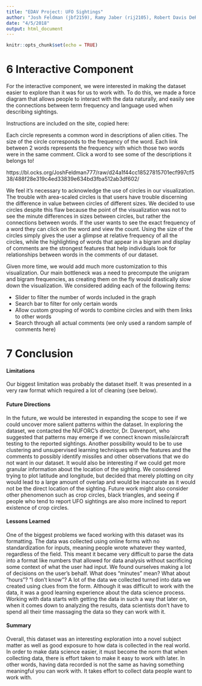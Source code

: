```yaml
---
title: "EDAV Project: UFO Sightings"
author: "Josh Feldman (jbf2159), Ramy Jaber (rij2105), Robert Davis DeRodes (rd2804), Zach Bogart (zb2223)"
date: "4/5/2018"
output: html_document
---
```


```r
knitr::opts_chunk$set(echo = TRUE)
```

# 6 Interactive Component

For the interactive component, we were interested in making the dataset easier to explore than it was for us to work with. To do this, we made a force diagram that allows people to interact with the data naturally, and easily see the connections between term frequency and language used when describing sightings.

Instructions are included on the site, copied here:

Each circle represents a common word in descriptions of alien cities. The size of the circle corresponds to the frequency of the word. Each link between 2 words represents the frequency with which those two words were in the same comment.
Click a word to see some of the descriptions it belongs to!

https://bl.ocks.org/JoshFeldman777/raw/d24a1f44cc18527815701ecf997cf538/488f28e319c4ed33839e634bd3fba512ab3df602/

We feel it's necessary to acknowledge the use of circles in our visualization. The trouble with area-scaled circles is that users have trouble discerning the difference in value between circles of different sizes. We decided to use circles despite this flaw because the point of the visualization was not to see the minute differences in sizes between circles, but rather the connections between words. If the user wants to see the exact frequency of a word they can click on the word and view the count. Using the size of the circles simply gives the user a glimpse at relative frequency of all the circles, while the highlighting of words that appear in a bigram and display of comments are the strongest features that help individuals look for relationships between words in the comments of our dataset.

Given more time, we would add much more customization to this visualization. Our main bottleneck was a need to precompute the unigram and bigram frequencies, as creating them on the fly would drastically slow down the visualization. We considered adding each of the following items:

* Slider to filter the number of words included in the graph
* Search bar to filter for only certain words
* Allow custom grouping of words to combine circles and with them links to other words
* Search through all actual comments (we only used a random sample of comments here)


# 7 Conclusion

#### Limitations
Our biggest limitation was probably the dataset itself. It was presented in a very raw format which required a lot of cleaning (see below).

#### Future Directions
In the future, we would be interested in expanding the scope to see if we could uncover more salient patterns within the dataset. In exploring the dataset, we contacted the NUFORC's director, Dr. Davenport, who suggested that patterns may emerge if we connect known missile/aircraft testing to the reported sightings. Another possibility would to be to use clustering and unsupervised learning techniques with the features and the comments to possibly identify missiles and other observations that we do not want in our dataset. It would also be interesting if we could get more granular information about the location of the sighting. We considered trying to plot latitude and longitude, but decided that merely plotting on city would lead to a large amount of overlap and would be inaccurate as it would not be the direct location of the sighting. Future work might also consider other phenomenon such as crop circles, black triangles, and seeing if people who tend to report UFO sightings are also more inclined to report existence of crop circles. 

#### Lessons Learned
One of the biggest problems we faced working with this dataset was its formatting. The data was collected using online forms with no standardization for inputs, meaning people wrote whatever they wanted, regardless of the field. This meant it became very difficult to parse the data into a format like numbers that allowed for data analysis without sacrificing some context of what the user had input. We found ourselves making a lot of decisions on the user’s behalf. What does “minutes” mean? What about “hours”? “I don’t know”? A lot of the data we collected turned into data we created using clues from the form. Although it was difficult to work with the data, it was a good learning experience about the data science process. Working with data starts with getting the data in such a way that later on, when it comes down to analyzing the results, data scientists don’t have to spend all their time massaging the data so they can work with it.

#### Summary
Overall, this dataset was an interesting exploration into a novel subject matter as well as good exposure to how data is collected in the real world. In order to make data science easier, it must become the norm that when collecting data, there is effort taken to make it easy to work with later. In other words, having data recorded is not the same as having something meaningful you can work with. It takes effort to collect data people want to work with.




